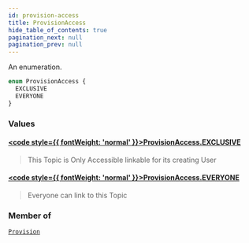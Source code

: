 ```yaml
---
id: provision-access
title: ProvisionAccess
hide_table_of_contents: true
pagination_next: null
pagination_prev: null
---
```








An enumeration.

```graphql
enum ProvisionAccess {
  EXCLUSIVE
  EVERYONE
}
```


### Values

#### [<code style={{ fontWeight: 'normal' }}>ProvisionAccess.<b>EXCLUSIVE</b></code>](#) 
> This Topic is Only Accessible linkable for its creating User
> 

#### [<code style={{ fontWeight: 'normal' }}>ProvisionAccess.<b>EVERYONE</b></code>](#) 
> Everyone can link to this Topic
> 



### Member of

[`Provision`](/docs/schemas/arkitekt/objects/provision)  <Badge class="secondary" text="object"/>



